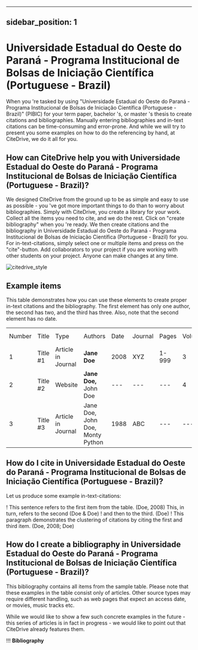 
---
sidebar_position: 1
---

# Universidade Estadual do Oeste do Paraná - Programa Institucional de Bolsas de Iniciação Científica (Portuguese - Brazil)

When you 're tasked by using "Universidade Estadual do Oeste do Paraná - Programa Institucional de Bolsas de Iniciação Científica (Portuguese - Brazil)" (PIBIC) for your term paper, bachelor 's, or master 's thesis to create citations and bibliographies.
Manually entering bibliographies and in-text citations can be time-consuming and error-prone. And while we will try to present you some examples on how to do the referencing by hand, at CiteDrive, we do it all for you.

<!---
## About  Universidade Estadual do Oeste do Paraná - Programa Institucional de Bolsas de Iniciação Científica (Portuguese - Brazil)

* Title: Universidade Estadual do Oeste do Paraná - Programa Institucional de Bolsas de Iniciação Científica (Portuguese - Brazil)
* Short Title (Id): PIBIC)
* Authors: Universidade Estadual do Oeste do Paraná - Programa Institucional de Bolsas de Iniciação Científica (Portuguese - Brazil)
* Download: Universidade Estadual do Oeste do Paraná - Programa Institucional de Bolsas de Iniciação Científica (Portuguese - Brazil)
 --->

## How can CiteDrive help you with Universidade Estadual do Oeste do Paraná - Programa Institucional de Bolsas de Iniciação Científica (Portuguese - Brazil)?

We designed CiteDrive from the ground up to be as simple and easy to use as possible - you 've got more important things to do than to worry about bibliographies. Simply with CiteDrive, you create a library for your work. Collect all the items you need to cite, and we do the rest. Click on "create bibliography" when you 're ready. We then create citations and the bibliography in Universidade Estadual do Oeste do Paraná - Programa Institucional de Bolsas de Iniciação Científica (Portuguese - Brazil) for you. For in-text-citations, simply select one or multiple items and press on the "cite"-button. Add collaborators to your project if you are working with other students on your project. Anyone can make changes at any time.


![citedrive_style](images/universidade-estadual-do-oeste-do-parana--programa-institucional-de-bolsas-de-iniciacao-cientifica-portuguese--brazil.svg "Choose Universidade Estadual do Oeste do Paraná - Programa Institucional de Bolsas de Iniciação Científica (Portuguese - Brazil) in the CiteDrive App")


## Example items

This table demonstrates how you can use these elements to create proper in-text citations and the bibliography. The first element has only one author, the second has two, and the third has three. Also, note that the second element has no date.


<table>
  <tr>
   <td>Number
   </td>
   <td>Title
   </td>
   <td>Type
   </td>
   <td>Authors
   </td>
   <td>Date
   </td>
   <td>Journal
   </td>
   <td>Pages
   </td>
   <td>Volume
   </td>
   <td>Issue
   </td>
   <td>Access Date
   </td>
  </tr>
  <tr>
   <td>1
   </td>
   <td>Title #1
   </td>
   <td>Article in Journal
   </td>
   <td><strong>Jane Doe</strong>
   </td>
   <td>2008
   </td>
   <td>XYZ
   </td>
   <td>1-999
   </td>
   <td>3
   </td>
   <td>2
   </td>
   <td>--
   </td>
  </tr>
  <tr>
   <td>
2
   </td>
   <td>Title #2
   </td>
   <td>Website
   </td>
   <td><strong>Jane Doe, </strong>John Doe
   </td>
   <td>---
   </td>
   <td>---
   </td>
   <td>---
   </td>
   <td>4
   </td>
   <td>---
   </td>
   <td>2020-05-01
   </td>
  </tr>
  <tr>
   <td>3
   </td>
   <td>Title #3
   </td>
   <td>Article in Journal
   </td>
   <td>Jane Doe, John Doe, Monty Python
   </td>
   <td>1988
   </td>
   <td>ABC
   </td>
   <td>---
   </td>
   <td>---
   </td>
   <td>16
   </td>
   <td>---
   </td>
  </tr>
</table>



## How do I cite in  Universidade Estadual do Oeste do Paraná - Programa Institucional de Bolsas de Iniciação Científica (Portuguese - Brazil)?

Let us produce some example in-text-citations:

! This sentence refers to the first item from the table. (Doe, 2008) This, in turn, refers to the second (Doe &amp; Doe)
! and then to the third.  (Doe)
! This paragraph demonstrates the clustering of citations by citing the first and third item. (Doe, 2008; Doe)



## How do I create a bibliography in Universidade Estadual do Oeste do Paraná - Programa Institucional de Bolsas de Iniciação Científica (Portuguese - Brazil)?

This bibliography contains all items from the sample table. Please note that these examples in the table consist only of articles. Other source types may require different handling, such as web pages that expect an access date, or movies, music tracks etc.

While we would like to show a few such concrete examples in the future - this series of articles is in fact in progress - we would like to point out that CiteDrive already features them.


!!! **Bibliography**


```
        